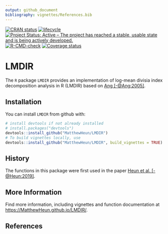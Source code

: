```yaml
---
output: github_document
bibliography: vignettes/References.bib
---
```


<!-- *********** -->
<!-- Note: README.md is generated from README.Rmd.   -->
<!-- Be sure to edit README.Rmd and generate the README.md file by Cmd/Ctl-shift-K -->
<!-- *********** -->

<!-- README.md is generated from README.Rmd. Please edit README.Rmd -->

[![CRAN status](https://www.r-pkg.org/badges/version/LMDIR)](https://cran.r-project.org/package=LMDIR)
[![lifecycle](https://img.shields.io/badge/lifecycle-stable-brightgreen.svg)](https://www.tidyverse.org/lifecycle/#stable)
[![Project Status: Active – The project has reached a stable, usable state and is being actively developed.](https://www.repostatus.org/badges/latest/active.svg)](https://www.repostatus.org/#active)
[![R-CMD-check](https://github.com/MatthewHeun/LMDIR/workflows/R-CMD-check/badge.svg)](https://github.com/MatthewHeun/LMDIR/actions)
[![Coverage status](https://codecov.io/gh/MatthewHeun/LMDIR/branch/master/graph/badge.svg)](https://codecov.io/github/MatthewHeun/LMDIR?branch=master)


# LMDIR

The `R` package `LMDIR` provides
an implementation of log-mean divisia index decomposition analysis in R (LMDIR) based on 
[Ang [-@Ang:2005]](https://doi.org/10.1016/j.enpol.2003.10.010).


## Installation

You can install `LMDIR` from github with:

```r
# install devtools if not already installed
# install.packages("devtools")
devtools::install_github("MatthewHeun/LMDIR")
# To build vignettes locally, use
devtools::install_github("MatthewHeun/LMDIR", build_vignettes = TRUE)
```


## History

The functions in this package were first used in the paper
[Heun et al. [-@Heun:2019]](https://doi.org/10.1016/j.apenergy.2019.01.255).


## More Information

Find more information, including vignettes and function documentation at
<https://MatthewHeun.github.io/LMDIR/>.


## References
